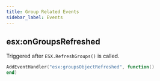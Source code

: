 ```yaml
---
title: Group Related Events
sidebar_label: Events
---
```


## esx:onGroupsRefreshed

Triggered after `ESX.RefreshGroups()` is called.

```lua
AddEventHandler("esx:groupsObjectRefreshed", function()
end)
```
